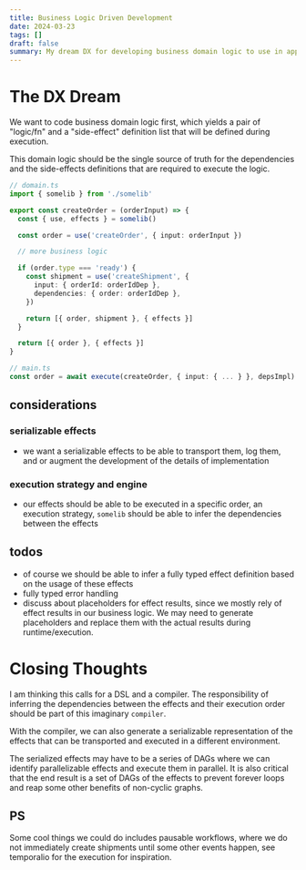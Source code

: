 ```yaml
---
title: Business Logic Driven Development
date: 2024-03-23
tags: []
draft: false
summary: My dream DX for developing business domain logic to use in applications
---
```


# The DX Dream

We want to code business domain logic first, which yields a pair of "logic/fn" and a "side-effect" definition list that will be defined during execution.

This domain logic should be the single source of truth for the dependencies and the side-effects definitions that are required to execute the logic.

```typescript
// domain.ts
import { somelib } from './somelib'

export const createOrder = (orderInput) => {
  const { use, effects } = somelib()

  const order = use('createOrder', { input: orderInput })

  // more business logic

  if (order.type === 'ready') {
    const shipment = use('createShipment', {
      input: { orderId: orderIdDep },
      dependencies: { order: orderIdDep },
    })

    return [{ order, shipment }, { effects }]
  }

  return [{ order }, { effects }]
}

// main.ts
const order = await execute(createOrder, { input: { ... } }, depsImpl)
```

## considerations

### serializable effects

- we want a serializable effects to be able to transport them, log them, and or augment the development of the details of implementation

### execution strategy and engine

- our effects should be able to be executed in a specific order, an execution strategy, `somelib` should be able to infer the dependencies between the effects

## todos

- of course we should be able to infer a fully typed effect definition based on the usage of these effects
- fully typed error handling
- discuss about placeholders for effect results, since we mostly rely of effect results in our business logic. We may need to generate placeholders and replace them with the actual results during runtime/execution.

# Closing Thoughts

I am thinking this calls for a DSL and a compiler.
The responsibility of inferring the dependencies between the effects and their execution order should be part of this imaginary `compiler`.

With the compiler, we can also generate a serializable representation of the effects that can be transported and executed in a different environment.

The serialized effects may have to be a series of DAGs where we can identify parallelizable effects and execute them in parallel. It is also critical that the end result is a set of DAGs of the effects to prevent forever loops and reap some other benefits of non-cyclic graphs.

## PS

Some cool things we could do includes pausable workflows, where we do not immediately create shipments until some other events happen, see temporalio for the execution for inspiration.
